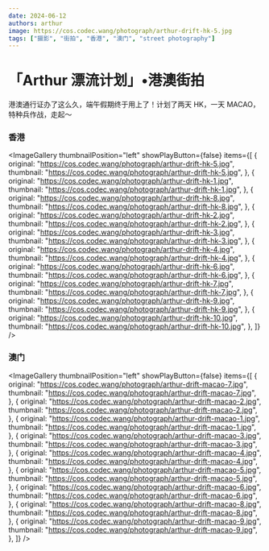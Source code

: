 ```yaml
---
date: 2024-06-12
authors: arthur
image: https://cos.codec.wang/photograph/arthur-drift-hk-5.jpg
tags: ["摄影", "街拍", "香港", "澳门", "street photography"]
---
```



# 「Arthur 漂流计划」•港澳街拍

港澳通行证办了这么久，端午假期终于用上了！计划了两天 HK，一天 MACAO，特种兵作战，走起～

### 香港

<ImageGallery
  thumbnailPosition="left"
  showPlayButton={false}
  items={[
    {
      original: "https://cos.codec.wang/photograph/arthur-drift-hk-5.jpg",
      thumbnail: "https://cos.codec.wang/photograph/arthur-drift-hk-5.jpg",
    },
    {
      original: "https://cos.codec.wang/photograph/arthur-drift-hk-1.jpg",
      thumbnail: "https://cos.codec.wang/photograph/arthur-drift-hk-1.jpg",
    },
    {
      original: "https://cos.codec.wang/photograph/arthur-drift-hk-8.jpg",
      thumbnail: "https://cos.codec.wang/photograph/arthur-drift-hk-8.jpg",
    },
    {
      original: "https://cos.codec.wang/photograph/arthur-drift-hk-2.jpg",
      thumbnail: "https://cos.codec.wang/photograph/arthur-drift-hk-2.jpg",
    },
    {
      original: "https://cos.codec.wang/photograph/arthur-drift-hk-3.jpg",
      thumbnail: "https://cos.codec.wang/photograph/arthur-drift-hk-3.jpg",
    },
    {
      original: "https://cos.codec.wang/photograph/arthur-drift-hk-4.jpg",
      thumbnail: "https://cos.codec.wang/photograph/arthur-drift-hk-4.jpg",
    },
    {
      original: "https://cos.codec.wang/photograph/arthur-drift-hk-6.jpg",
      thumbnail: "https://cos.codec.wang/photograph/arthur-drift-hk-6.jpg",
    },
    {
      original: "https://cos.codec.wang/photograph/arthur-drift-hk-7.jpg",
      thumbnail: "https://cos.codec.wang/photograph/arthur-drift-hk-7.jpg",
    },
    {
      original: "https://cos.codec.wang/photograph/arthur-drift-hk-9.jpg",
      thumbnail: "https://cos.codec.wang/photograph/arthur-drift-hk-9.jpg",
    },
    {
      original: "https://cos.codec.wang/photograph/arthur-drift-hk-10.jpg",
      thumbnail: "https://cos.codec.wang/photograph/arthur-drift-hk-10.jpg",
    },
  ]}
/>

<!--truncate-->

### 澳门

<ImageGallery
  thumbnailPosition="left"
  showPlayButton={false}
  items={[
    {
      original: "https://cos.codec.wang/photograph/arthur-drift-macao-7.jpg",
      thumbnail: "https://cos.codec.wang/photograph/arthur-drift-macao-7.jpg",
    },
    {
      original: "https://cos.codec.wang/photograph/arthur-drift-macao-2.jpg",
      thumbnail: "https://cos.codec.wang/photograph/arthur-drift-macao-2.jpg",
    },
    {
      original: "https://cos.codec.wang/photograph/arthur-drift-macao-1.jpg",
      thumbnail: "https://cos.codec.wang/photograph/arthur-drift-macao-1.jpg",
    },
    {
      original: "https://cos.codec.wang/photograph/arthur-drift-macao-3.jpg",
      thumbnail: "https://cos.codec.wang/photograph/arthur-drift-macao-3.jpg",
    },
    {
      original: "https://cos.codec.wang/photograph/arthur-drift-macao-4.jpg",
      thumbnail: "https://cos.codec.wang/photograph/arthur-drift-macao-4.jpg",
    },
    {
      original: "https://cos.codec.wang/photograph/arthur-drift-macao-5.jpg",
      thumbnail: "https://cos.codec.wang/photograph/arthur-drift-macao-5.jpg",
    },
    {
      original: "https://cos.codec.wang/photograph/arthur-drift-macao-6.jpg",
      thumbnail: "https://cos.codec.wang/photograph/arthur-drift-macao-6.jpg",
    },
    {
      original: "https://cos.codec.wang/photograph/arthur-drift-macao-8.jpg",
      thumbnail: "https://cos.codec.wang/photograph/arthur-drift-macao-8.jpg",
    },
    {
      original: "https://cos.codec.wang/photograph/arthur-drift-macao-9.jpg",
      thumbnail: "https://cos.codec.wang/photograph/arthur-drift-macao-9.jpg",
    },
  ]}
/>

